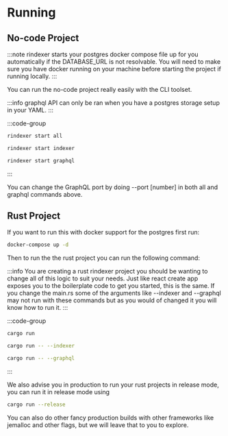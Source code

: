 # Running

## No-code Project

:::note
rindexer starts your postgres docker compose file up for you automatically if the DATABASE_URL is not resolvable.
You will need to make sure you have docker running on your machine before starting the project if running locally.
:::

You can run the no-code project really easily with the CLI toolset.

:::info
graphql API can only be ran when you have a postgres storage setup in your YAML.
:::

:::code-group

```bash [indexer and graphql]
rindexer start all
```

```bash [indexer]
rindexer start indexer
```

```bash [graphql]
rindexer start graphql
```

:::

You can change the GraphQL port by doing --port [number] in both all and graphql commands above.

## Rust Project

If you want to run this with docker support for the postgres first run:

```bash
docker-compose up -d
```

Then to run the the rust project you can run the following command:

:::info
You are creating a rust rindexer project you should be wanting to change all of this logic to suit your needs.
Just like react create app exposes you to the boilerplate code to get you started, this is the same.
If you change the main.rs some of the arguments like --indexer and --graphql may not run with these
commands but as you would of changed it you will know how to run it.
:::

:::code-group

```bash [everything]
cargo run
```

```bash [indexer only]
cargo run -- --indexer
```

```bash [graphql only]
cargo run -- --graphql
```

:::

We also advise you in production to run your rust projects in release mode, you can run it in release mode using

```bash
cargo run --release
```

You can also do other fancy production builds with other frameworks like jemalloc and other flags, but we will leave that to you to explore.